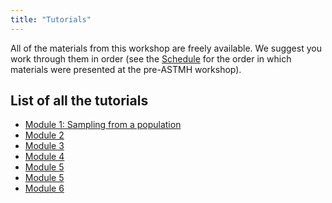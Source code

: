 ```yaml
---
title: "Tutorials"
---
```


All of the materials from this workshop are freely available. We suggest you work through them in order (see the [Schedule](schedule.qmd) for the order in which materials were presented at the pre-ASTMH workshop).

## List of all the tutorials 

- [Module 1: Sampling from a population](https://mms-sdworkshop.shinyapps.io/module1_sampling_interactive/)
- [Module 2]()
- [Module 3]()
- [Module 4]()
- [Module 5]()
- [Module 5]()
- [Module 6](tutorials/module6/module6_scenarios.qmd)


